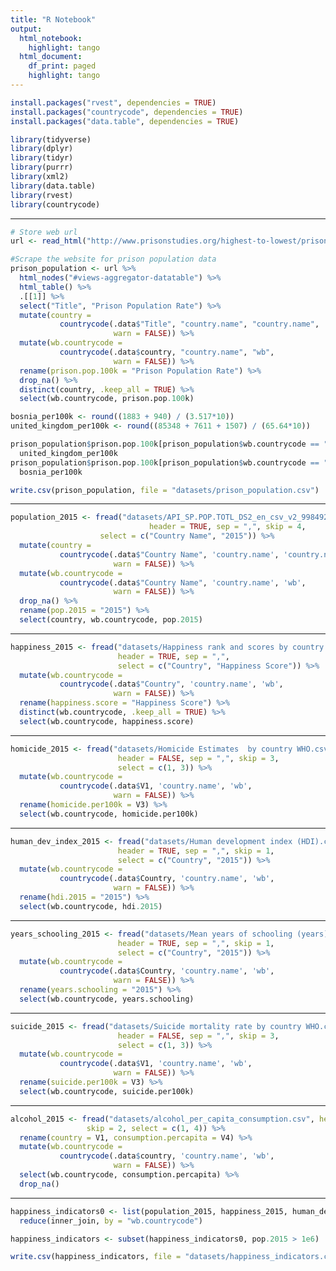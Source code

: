 ```yaml
---
title: "R Notebook"
output:
  html_notebook:
    highlight: tango
  html_document:
    df_print: paged
    highlight: tango
---
```


```r
install.packages("rvest", dependencies = TRUE)
install.packages("countrycode", dependencies = TRUE)
install.packages("data.table", dependencies = TRUE)

library(tidyverse)
library(dplyr)
library(tidyr)
library(purrr)
library(xml2)
library(data.table)
library(rvest)
library(countrycode)
```


***

```r
# Store web url
url <- read_html("http://www.prisonstudies.org/highest-to-lowest/prison_population_rate?field_region_taxonomy_tid=All")

#Scrape the website for prison population data
prison_population <- url %>% 
  html_nodes("#views-aggregator-datatable") %>%
  html_table() %>% 
  .[[1]] %>% 
  select("Title", "Prison Population Rate") %>% 
  mutate(country = 
           countrycode(.data$"Title", "country.name", "country.name", 
                       warn = FALSE)) %>% 
  mutate(wb.countrycode = 
           countrycode(.data$country, "country.name", "wb", 
                       warn = FALSE)) %>% 
  rename(prison.pop.100k = "Prison Population Rate") %>% 
  drop_na() %>% 
  distinct(country, .keep_all = TRUE) %>% 
  select(wb.countrycode, prison.pop.100k)

bosnia_per100k <- round((1883 + 940) / (3.517*10))
united_kingdom_per100k <- round((85348 + 7611 + 1507) / (65.64*10))

prison_population$prison.pop.100k[prison_population$wb.countrycode == "GBR"] <- 
  united_kingdom_per100k
prison_population$prison.pop.100k[prison_population$wb.countrycode == "BIH"] <- 
  bosnia_per100k

write.csv(prison_population, file = "datasets/prison_population.csv")
```

***

```r
population_2015 <- fread("datasets/API_SP.POP.TOTL_DS2_en_csv_v2_9984924.csv", 
                               header = TRUE, sep = ",", skip = 4, 
                    select = c("Country Name", "2015")) %>% 
  mutate(country = 
           countrycode(.data$"Country Name", 'country.name', 'country.name', 
                       warn = FALSE)) %>% 
  mutate(wb.countrycode = 
           countrycode(.data$"Country Name", 'country.name', 'wb', 
                       warn = FALSE)) %>% 
  drop_na() %>% 
  rename(pop.2015 = "2015") %>% 
  select(country, wb.countrycode, pop.2015)

```

***

```r
happiness_2015 <- fread("datasets/Happiness rank and scores by country 2015 Kaggle.csv", 
                        header = TRUE, sep = ",", 
                        select = c("Country", "Happiness Score")) %>% 
  mutate(wb.countrycode = 
           countrycode(.data$"Country", 'country.name', 'wb', 
                       warn = FALSE)) %>% 
  rename(happiness.score = "Happiness Score") %>% 
  distinct(wb.countrycode, .keep_all = TRUE) %>% 
  select(wb.countrycode, happiness.score)
```

***

```r
homicide_2015 <- fread("datasets/Homicide Estimates  by country WHO.csv", 
                        header = FALSE, sep = ",", skip = 3, 
                        select = c(1, 3)) %>% 
  mutate(wb.countrycode = 
           countrycode(.data$V1, 'country.name', 'wb', 
                       warn = FALSE)) %>% 
  rename(homicide.per100k = V3) %>% 
  select(wb.countrycode, homicide.per100k)
```

***

```r
human_dev_index_2015 <- fread("datasets/Human development index (HDI).csv", 
                        header = TRUE, sep = ",", skip = 1, 
                        select = c("Country", "2015")) %>% 
  mutate(wb.countrycode = 
           countrycode(.data$Country, 'country.name', 'wb', 
                       warn = FALSE)) %>% 
  rename(hdi.2015 = "2015") %>% 
  select(wb.countrycode, hdi.2015)
```

***

```r
years_schooling_2015 <- fread("datasets/Mean years of schooling (years).csv", 
                        header = TRUE, sep = ",", skip = 1, 
                        select = c("Country", "2015")) %>% 
  mutate(wb.countrycode = 
           countrycode(.data$Country, 'country.name', 'wb', 
                       warn = FALSE)) %>% 
  rename(years.schooling = "2015") %>% 
  select(wb.countrycode, years.schooling)
```

***

```r
suicide_2015 <- fread("datasets/Suicide mortality rate by country WHO.csv", 
                        header = FALSE, sep = ",", skip = 3, 
                        select = c(1, 3)) %>% 
  mutate(wb.countrycode = 
           countrycode(.data$V1, 'country.name', 'wb', 
                       warn = FALSE)) %>% 
  rename(suicide.per100k = V3) %>% 
  select(wb.countrycode, suicide.per100k)
```

***

```r
alcohol_2015 <- fread("datasets/alcohol_per_capita_consumption.csv", header = FALSE,
                 skip = 2, select = c(1, 4)) %>% 
  rename(country = V1, consumption.percapita = V4) %>% 
  mutate(wb.countrycode = 
           countrycode(.data$country, 'country.name', 'wb', 
                       warn = FALSE)) %>% 
  select(wb.countrycode, consumption.percapita) %>% 
  drop_na()
```

***

```r
happiness_indicators0 <- list(population_2015, happiness_2015, human_dev_index_2015, years_schooling_2015, suicide_2015, homicide_2015, prison_population, alcohol_2015) %>% 
  reduce(inner_join, by = "wb.countrycode")

happiness_indicators <- subset(happiness_indicators0, pop.2015 > 1e6) 

write.csv(happiness_indicators, file = "datasets/happiness_indicators.csv")

```

